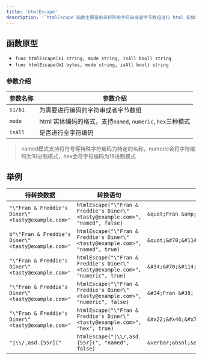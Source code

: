 ```yaml
---
title: 'htmlEscape'
description: '`htmlEscape`函数主要是用来将所给字符串或者字节数组进行 html 实体编码，并输出编码后的字符串'
---
```


## 函数原型

- `func htmlEscape(s1 string, mode string, isAll bool) string`
- `func htmlEscape(b1 bytes, mode string, isAll bool) string`

### 参数介绍

| 参数名称    | 参数介绍                                         |
|---------|----------------------------------------------|
| `s1/b1` | 为需要进行编码的字符串或者字节数组                            |
| `mode`  | html 实体编码的格式，支持`named`, `numeric`, `hex`三种模式 |
| `isAll` | 是否进行全字符编码                                    |

> named模式支持将符号等特殊字符编码为特定的名称，numeric会将字符编码为10进制模式，hex会将字符编码为16进制模式

## 举例

| 待转换数据                                               | 转换语句                                                                             | 输出结果                                                                                                                                                                                                                                                                       |
|-----------------------------------------------------|----------------------------------------------------------------------------------|----------------------------------------------------------------------------------------------------------------------------------------------------------------------------------------------------------------------------------------------------------------------------|
| `"\"Fran & Freddie's Diner\" <tasty@example.com>"`  | `htmlEscape("\"Fran & Freddie's Diner\" <tasty@example.com>", "named", false)`   | `&quot;Fran &amp; Freddie&apos;s Diner&quot; &lt;tasty&commat;example&period;com&gt;`                                                                                                                                                                                      |
| `b"\"Fran & Freddie's Diner\" <tasty@example.com>"` | `htmlEscape("\"Fran & Freddie's Diner\" <tasty@example.com>", "named", true)`    | `&quot;&#70;&#114;&#97;&#110;&#32;&amp;&#32;&#70;&#114;&#101;&#100;&#100;&#105;&#101;&apos;&#115;&#32;&#68;&#105;&#110;&#101;&#114;&quot;&#32;&lt;&#116;&#97;&#115;&#116;&#121;&commat;&#101;&#120;&#97;&#109;&#112;&#108;&#101;&period;&#99;&#111;&#109;&gt;`             |
| `"\"Fran & Freddie's Diner\" <tasty@example.com>"`  | `htmlEscape("\"Fran & Freddie's Diner\" <tasty@example.com>", "numeric", true)`  | `&#34;&#70;&#114;&#97;&#110;&#32;&#38;&#32;&#70;&#114;&#101;&#100;&#100;&#105;&#101;&#39;&#115;&#32;&#68;&#105;&#110;&#101;&#114;&#34;&#32;&#60;&#116;&#97;&#115;&#116;&#121;&#64;&#101;&#120;&#97;&#109;&#112;&#108;&#101;&#46;&#99;&#111;&#109;&#62;`                    |
| `"\"Fran & Freddie's Diner\" <tasty@example.com>"`  | `htmlEscape("\"Fran & Freddie's Diner\" <tasty@example.com>", "numeric", false)` | `&#34;Fran &#38; Freddie&#39;s Diner&#34; &#60;tasty&#64;example&#46;com&#62;`                                                                                                                                                                                             |
| `"\"Fran & Freddie's Diner\" <tasty@example.com>"`  | `htmlEscape("\"Fran & Freddie's Diner\" <tasty@example.com>", "hex", true)`      | `&#x22;&#x46;&#x72;&#x61;&#x6E;&#x20;&#x26;&#x20;&#x46;&#x72;&#x65;&#x64;&#x64;&#x69;&#x65;&#x27;&#x73;&#x20;&#x44;&#x69;&#x6E;&#x65;&#x72;&#x22;&#x20;&#x3C;&#x74;&#x61;&#x73;&#x74;&#x79;&#x40;&#x65;&#x78;&#x61;&#x6D;&#x70;&#x6C;&#x65;&#x2E;&#x63;&#x6F;&#x6D;&#x3E;` |
| `"\|\\/,asd.{55r]("`                                  | `htmlEscape("\|\\/,asd.{55r](", "named", false)`                                   | `&verbar;&bsol;&sol;&comma;asd&period;&lcub;55r&rsqb;&lpar;`                                                                                                                                                                                                               |
